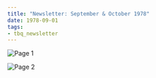 ```yaml
---
title: "Newsletter: September & October 1978"
date: 1978-09-01
tags:
- tbq_newsletter
---
```


![Page 1](/assets/news/1978/tbq/09-newsletter-page1.jpg)

![Page 2](/assets/news/1978/tbq/09-newsletter-page2.jpg)